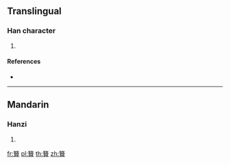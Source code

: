 {{character info/new}}
==Translingual==

===Han character===
{{Han char|rn=118|rad=竹|as=19|sn=25|four=88806|canj=HHUC}}

# {{defn|Han|sort=竹19}}

====References====
* {{Han ref|kx=0906.040|dkj=26802|dj=1330.330|hdz=53034.130|uh=7C6B|ud=31851|bh=F8FC|bd=63740}}

----

==Mandarin==

===Hanzi===
{{cmn-hanzi|pin=[[zuǎn]] ([[zuan3]])|wg=tsuan<sup>3</sup>}}

# {{defn|lang=cmn|sort=竹19}}

[[fr:籫]]
[[pl:籫]]
[[th:籫]]
[[zh:籫]]